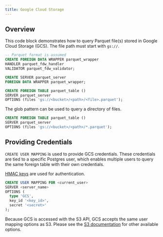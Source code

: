 ```yaml
---
title: Google Cloud Storage
---
```


## Overview

This code block demonstrates how to query Parquet file(s) stored in Google Cloud Storage (GCS).
The file path must start with `gs://`.

```sql
-- Parquet format is assumed
CREATE FOREIGN DATA WRAPPER parquet_wrapper
HANDLER parquet_fdw_handler
VALIDATOR parquet_fdw_validator;

CREATE SERVER parquet_server
FOREIGN DATA WRAPPER parquet_wrapper;

CREATE FOREIGN TABLE parquet_table ()
SERVER parquet_server
OPTIONS (files 'gs://<bucket>/<path>/<file>.parquet');
```

The glob pattern can be used to query a directory of files.

```sql
CREATE FOREIGN TABLE parquet_table ()
SERVER parquet_server
OPTIONS (files 'gs://<bucket>/<path>/*.parquet');
```

## Providing Credentials

`CREATE USER MAPPING` is used to provide GCS credentials. These credentials are tied to a specific Postgres user, which enables
multiple users to query the same foreign table with their own credentials.

[HMAC keys](https://console.cloud.google.com/storage/settings;tab=interoperability) are used for authentication.

```sql
CREATE USER MAPPING FOR <current_user>
SERVER <server_name>
OPTIONS (
  type 'GCS',
  key_id '<key_id>',
  secret '<secret>'
);
```

Because GCS is accessed with the S3 API, GCS accepts the same user mapping options as S3.
Please see the [S3 documentation](/ingest/datalakes/object_stores/s3#credentials-options) for other available options.

